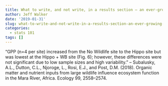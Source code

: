 ```yaml
---
title: What to write, and not write, in a results section — an ever-growing list
author: Jeff Walker
date: '2019-01-31'
slug: what-to-write-and-not-write-in-a-results-section-an-ever-growing-list
categories:
  - stats 101
tags: []
---
```


"GPP (n=4 per site) increased from the No Wildlife site to the Hippo site but was lowest at the Hippo + WB site (Fig. 6); however, these differences were not significant due to low sample sizes and high variability." -- Subalusky, A.L., Dutton, C.L., Njoroge, L., Rosi, E.J., and Post, D.M. (2018). Organic matter and nutrient inputs from large wildlife influence ecosystem function in the Mara River, Africa. Ecology 99, 2558–2574.
